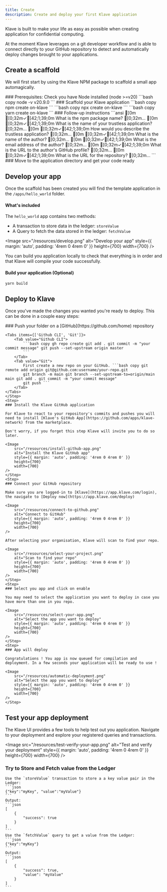 ```yaml
---
title: Create
description: Create and deploy your first Klave application
---
```



Klave is built to make your life as easy as possible when creating application for confidential computing.

At the moment Klave leverages on a git developer workflow and is able to connect directly to your GitHub repository
to detect and automatically deploy changes brought to your applications.

## Create a scaffold

We will first start by using the Klave NPM package to scaffold a small app automagically.

<Steps>
	<Step>### Prerequisites: Check you have Node installed (node >=v20) ```bash copy node -v v20.9.0 ```</Step>
	<Step>
		### Scaffold your Klave application
		<Tabs items={['npm', 'npx', 'yarn']}>
			<Tab value="npm">
            ```bash copy
            npm create on-klave 
            ```
            </Tab>
			<Tab value="npx">```bash copy npx create on-klave ```</Tab>
			<Tab value="yarn">```bash copy yarn create on-klave ```</Tab>
		</Tabs>
	</Step>
	<Step>
		### Follow-up instructions ```ansi [0m [0;32m✓[42;1;39;0m What is the npm package name? [0;32m... [0m [0;32m✓[42;1;39;0m What is the name of your trustless
		application? [0;32m... [0m [0;32m✓[42;1;39;0m How would you describe the trustless application? [0;32m... [0m [0;32m✓[42;1;39;0m What is the name of the author? [0;32m...
		[0m [0;32m✓[42;1;39;0m What is the email address of the author? [0;32m... [0m [0;32m✓[42;1;39;0m What is the URL to the author's GitHub profile? [0;32m... [0m [0;32m✓[42;1;39;0m What
		is the URL for the repository? [0;32m... ```
	</Step>
	<Step>### Move to the application directory and get your code ready</Step>
</Steps>

## Develop your app

Once the scaffold has been created you will find the template application in the `/apps/hello_world` folder.

#### What's included

The `hello_world` app contains two methods:

-   A transaction to store data in the ledger: `storeValue`
-   A Query to fetch the data stored in the ledger: `fetchValue`

<Image
	src="/resources/develop.png"
	alt="Develop your app"
	style={{ margin: 'auto', padding: '4rem 0 4rem 0' }}
	height={700}
	width={700}
/>

You can build you application locally to check that everything is in order and that Klave will compile your code successfully.

#### Build your application (Optional)

```bash copy
yarn build
```

## Deploy to Klave

Once you've made the changes you wanted you're ready to deploy. This can be done in a couple easy steps:

<Steps>
    <Step>
    ### Push your folder on a [GitHub](https://github.com/home) repository

    <Tabs items={['Github CLI', 'Git']}>
        <Tab value="Github CLI">
            ```bash copy gh repo create git add . git commit -m "your commit message" git push --set-upstream origin master
            ```
        </Tab>
        <Tab value="Git">
            First create a new repo on your GitHub. ```bash copy git remote add origin git@github.com:username/your-repo.git
            git branch -m main git branch --set-upstream-to=origin/main main git add . git commit -m "your commit message"
            git push ```
        </Tab>
    </Tabs>
    </Step>
    <Step>
    ### Install the Klave GitHub application

    For Klave to react to your repository's commits and pushes you will need to install [Klave's GitHub App](https://github.com/apps/klave-network) from the marketplace.

    Don't worry, if you forget this step Klave will invite you to do so later.

    <Image
        src="/resources/install-github-app.png"
        alt="Install the Klave GitHub app"
        style={{ margin: 'auto', padding: '4rem 0 4rem 0' }}
        height={700}
        width={700}
    />
    </Step>
    <Step>
    ### Connect your GitHub repository

    Make sure you are logged-in to [Klave](https://app.klave.com/login), the navigate to [Deploy now](https://app.klave.com/deploy)

    <Image
        src="/resources/connect-to-github.png"
        alt="Connect to GitHub"
        style={{ margin: 'auto', padding: '4rem 0 4rem 0' }}
        height={700}
        width={700}
    />

    After selecting your organisation, Klave will scan to find your repo.

    <Image
        src="/resources/select-your-project.png"
        alt="Scan to find your repo"
        style={{ margin: 'auto', padding: '4rem 0 4rem 0' }}
        height={700}
        width={700}
    />
    </Step>
    <Step>
    ### Select you app and click on enable

    You may need to select the application you want to deploy in case you have more than one in you repo.

    <Image
        src="/resources/select-your-app.png"
        alt="Select the app you want to deploy"
        style={{ margin: 'auto', padding: '4rem 0 4rem 0' }}
        height={700}
        width={700}
    />
    </Step>
    <Step>
    ### App will deploy

    Congratulations ! You app is now queued for compilation and deployment. In a few seconds your application will be ready to use !

    <Image
        src="/resources/automatic-deployment.png"
        alt="Select the app you want to deploy"
        style={{ margin: 'auto', padding: '4rem 0 4rem 0' }}
        height={700}
        width={700}
    />
    </Step>

</Steps>

## Test your app deployment

The Klave UI provides a few tools to help test out you application. Navigate to your deployment and explore your registered queries and transactions.

<Image
	src="/resources/test-verify-your-app.png"
	alt="Test and verify your deployment"
	style={{ margin: 'auto', padding: '4rem 0 4rem 0' }}
	height={700}
	width={700}
/>

### Try to Store and Fetch value from the Ledger

    Use the `storeValue` transaction to store a a key value pair in the Ledger:
    ```json
    {"key":"myKey", "value":"myValue"}
    ```
    Output:
    ```json
    [
        {
            "success": true
        }
    ]
    ```
    Use the `fetchValue` query to get a value from the Ledger:
    ```json
    {"key":"myKey"}
    ```
    Output:
    ```json
    [
        {
            "success": true,
            "value": "myValue"
        }
    ]
    ```
